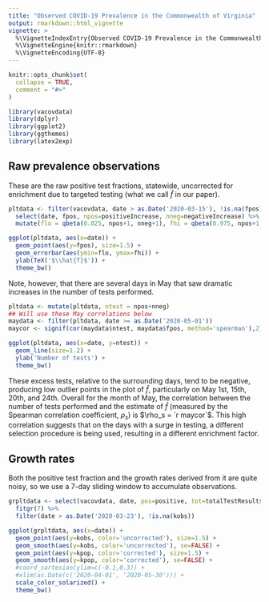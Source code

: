 ```yaml
---
title: "Observed COVID-19 Prevalence in the Commonwealth of Virginia"
output: rmarkdown::html_vignette
vignette: >
  %\VignetteIndexEntry{Observed COVID-19 Prevalence in the Commonwealth of Virginia}
  %\VignetteEngine{knitr::rmarkdown}
  %\VignetteEncoding{UTF-8}
---
```


```r
knitr::opts_chunk$set(
  collapse = TRUE,
  comment = "#>"
)
```

```r
library(vacovdata)
library(dplyr)
library(ggplot2)
library(ggthemes)
library(latex2exp)
```

## Raw prevalence observations

These are the raw positive test fractions, statewide, uncorrected for enrichment 
due to targeted testing (what we call $\hat{f}$ in our paper).   

```r
pltdata <- filter(vacovdata, date > as.Date('2020-03-15'), !is.na(fpos)) %>%
  select(date, fpos, npos=positiveIncrease, nneg=negativeIncrease) %>%
  mutate(flo = qbeta(0.025, npos+1, nneg+1), fhi = qbeta(0.975, npos+1, nneg+1))

ggplot(pltdata, aes(x=date)) +
  geom_point(aes(y=fpos), size=1.5) +
  geom_errorbar(aes(ymin=flo, ymax=fhi)) +
  ylab(TeX('$\\hat{f}$')) +
  theme_bw()
```

Note, however, that there are several days in May that saw dramatic increases in
the number of tests performed.

```r
pltdata <- mutate(pltdata, ntest = npos+nneg)
## Will use these May correlations below
maydata <- filter(pltdata, date >= as.Date('2020-05-01'))
maycor <- signif(cor(maydata$ntest, maydata$fpos, method='spearman'),2)

ggplot(pltdata, aes(x=date, y=ntest)) +
  geom_line(size=1.2) +
  ylab('Number of tests') +
  theme_bw()
```

These excess tests, relative to the surrounding days, tend to be negative, producing
low outlier points in the plot of $\hat{f}$, particularly on May 1st, 15th, 20th,
and 24th.  Overall for the month of May, the correlation between the number of
tests performed and the estimate of $\hat{f}$ (measured by the Spearman correlation
coefficient, $\rho_s$) is $\rho_s = `r maycor`$.  This high correlation suggests
that on the days with a surge in testing, a different selection procedure is being
used, resulting in a different enrichment factor.

## Growth rates

Both the positive test fraction and the growth rates derived from it are quite 
noisy, so we use a 7-day sliding window to accumulate observations.

```r
grpltdata <- select(vacovdata, date, pos=positive, tot=totalTestResults) %>%
  fitgr(7) %>% 
  filter(date > as.Date('2020-03-23'), !is.na(kobs))

ggplot(grpltdata, aes(x=date)) +
  geom_point(aes(y=kobs, color='uncorrected'), size=1.5) +
  geom_smooth(aes(y=kobs, color='uncorrected'), se=FALSE) +
  geom_point(aes(y=kpop, color='corrected'), size=1.5) +
  geom_smooth(aes(y=kpop, color='corrected'), se=FALSE) +
  #coord_cartesian(ylim=c(-0.1,0.3)) +
  #xlim(as.Date(c('2020-04-01', '2020-05-30'))) +
  scale_color_solarized() +
  theme_bw()
```

